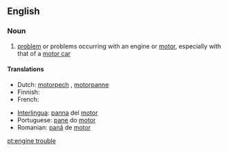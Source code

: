 ==English==

===Noun===
{{en-noun|sg=[[engine]] [[trouble]]}}

# [[problem]] or problems occurring with an engine or [[motor]], especially with that of a [[motor car]]

====Translations====
{{trans-top}}
* Dutch: [[motorpech]] {{f}}, [[motorpanne]] {{f}}
* Finnish: {{t-|fi|moottorivika}}
* French: {{t+|fr|panne|f}}
{{trans-mid}}
* [[Interlingua]]: [[panna]] del [[motor]]
* Portuguese: [[pane]] do [[motor]] {{m}}
* Romanian: [[pană]] de [[motor]] {{f}}
{{trans-bottom}}

[[pt:engine trouble]]